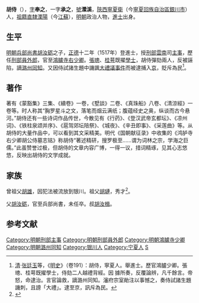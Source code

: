 {{明清人物信息框
| 姓名 = 胡侍
| 原名 =
| 圖片名稱= 
| 圖片大小 =
| 圖片說明 = 
| 最高職務 = 鴻臚寺少卿
| 國家 = 大明 
| 爵位 =
| 籍貫 = [[南直隸|直隸]][[應天府|應天府]][[溧陽縣|溧陽縣]]<br>陝西寧夏衛軍籍
| 族裔 = 
| 字號 = 字奉之，一字承之，號瀠溪
| 諡號 =
| 出生日期 = 弘治五年（1492年）
| 出生地點 = 
| 逝世日期 = 嘉靖三十二年（1553年）
| 逝世地點 =
| 墓葬 =
| 配偶 = 
| 親屬 = 父 [[胡汝礪|胡汝礪]]、叔 [[胡汝楫|胡汝楫]]
| 出身 =
* 正德十二年（1517年）丁丑科進士出身
| 經歷 =
| 著作 =  
*《蒙豁集》三集、《續卷》一卷
}}

'''胡侍'''（{{bd|1492年||1553年|catIdx=H胡}}），[[表字|字]]'''奉之'''，一字'''承之'''，[[號|號]]'''瀠溪'''，[[陝西都指揮使司|陝西]][[寧夏衛|寧夏衛]]（今[[寧夏回族自治區|寧夏回族自治區]][[銀川市|銀川市]]）人，[[祖籍|祖籍]][[南直隸|直隸]][[溧陽|溧陽]]（今[[江蘇|江蘇]]），[[明朝|明朝]]政治人物，[[進士|進士]]出身。

==生平==
[[明朝兵部尚書|明朝兵部尚書]][[胡汝砺|胡汝砺]]之子，[[正德_(明朝)|正德]]十二年（1517年）登進士，授[[刑部|刑部]][[雲南|雲南]]司[[主事|主事]]，歷任[[刑部|刑部]][[員外郎|員外郎]]，官至[[鴻臚寺|鴻臚寺]][[右少卿|右少卿]]。[[張璁|張璁]]、[[桂萼|桂萼]]既擢[[學士|學士]]，胡侍彈劾兩人，反被誣陷，謫[[潞州|潞州]][[同知|同知]]。又因侍試諸生題中譏諷[[大禮議事件|大禮議事件]]而被逮捕入[[京師|京]]，貶斥為民<ref>[[清|清]]·[[张廷玉|张廷玉]]等，《[[明史|明史]]》（卷191）：胡侍，寧夏人。舉進士。歷官鴻臚少卿。張璁、桂萼既擢學士，侍劾二人越禮背經。因 據所奏，反覆論辨，凡千餘言。帝怒，命逮治。言官論救，謫潞州同知。瀋府宗室勛注以事憾之，奏侍試諸生題譏刺，且謗「大禮」。逮至京，訊斥為民。</ref>。

==著作==
著有《蒙豁集》三集、《續卷》一卷，《墅談》二卷、《真珠船》八卷、《清涼經》一卷等。时人称其“胸罗星斗之文，落笔而烟云满纸；腹蕴经史之奥，纵谈而古今悬河。”胡侍还有一些诗词作品传世，今散见有《行药》、《登汉武帝玄都坛》、《凉州词》、《铁柱泉颂并序》、《扈驾郊坛陪祭》、《城夜》、《辛丑即事》、《采莲曲》等。从胡侍的大量作品中，可以看到其文采精美。明代《国朝献征录》中收集的《鸿胪寺右少卿胡公侍墓志铭》称胡侍“著述精研，搜罗极至……谓为词林之宗，学海之巨儒。”此虽赞誉过极，但胡侍的文章内容广博，一得一议，措词精琢，见其心志悠悠，反映出胡侍的文学成就。

==家族==
曾祖父[[胡雄|胡雄]]，因犯法被流放到银川。祖父[[胡璉|胡璉]]，秀才<ref>{{Cite book|title=天一阁藏明代科举录选刊 登科录 点校本|last=龚延明主编|first=|publisher=宁波出版社|year=2016|isbn=978-7-5526-2320-8|location=宁波|pages=|quote=《天一閣藏明代科舉錄選刊.登科錄》之《成化二十三年進士登科錄》}}</ref>。

父[[胡汝砺|胡汝砺]]，官至兵部尚書，未任卒。叔[[胡汝楫|胡汝楫]]。

==参考文献==
{{reflist}}
{{正德十二年丁丑科殿試金榜}}
{{DEFAULTSORT:Hu胡}}

[[Category:明朝刑部主事|Category:明朝刑部主事]]
[[Category:明朝刑部員外郎|Category:明朝刑部員外郎]]
[[Category:明朝鴻臚寺少卿|Category:明朝鴻臚寺少卿]]
[[Category:明朝潞州同知|Category:明朝潞州同知]]
[[Category:银川人|Category:银川人]]
[[Category:宁夏人|Category:宁夏人]]
[[Category:胡姓|S]]